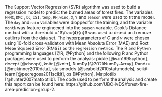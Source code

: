 
The Support Vector Regression (SVR) algorithm was used to build a regression model to predict the burned areas of forest fires. The variables `FFMC`, `DMC` , `DC`, `ISI`, `temp`, `RH`, `wind`, `X`, `Y` and `season` were used to fit the model. The `day` and `rain` variables were dropped for the training, and the variable `month` was feature engineered into the `season` variable. Cook's Distance method with a threshold of $\frac{4}{n}$ was used to detect and remove outliers from the data set. The hyperparameters of $C$ and $\gamma$ were chosen using 10-fold cross-validation with Mean Absolute Error (MAE) and Root Mean Squared Error (RMSE) as the regression metrics. The R and Python programming languages [@R; @Python] and the following R and Python packages were used to perform the analysis: pickle [@van1995python], docopt [@docopt], knitr [@knitr], NumPy [@2020NumPy-Array], Pandas [@mckinney2010data], statsmodels [@seabold2010statsmodels], scikit-learn [@pedregosa2011scikit], os [@Python], Matplotlib [@hunter2007matplotlib]. The code used to perform the analysis and create this report can be found here: https://github.com/UBC-MDS/forest-fire-area-prediction-group-2.